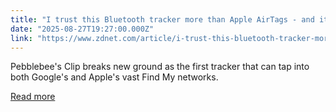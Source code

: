 ```yaml
---
title: "I trust this Bluetooth tracker more than Apple AirTags - and it works with iPhone and Android"
date: "2025-08-27T19:27:00.000Z"
link: "https://www.zdnet.com/article/i-trust-this-bluetooth-tracker-more-than-apple-airtags-and-it-works-with-iphone-and-android/"
---
```


Pebblebee's Clip breaks new ground as the first tracker that can tap into both Google's and Apple's vast Find My networks.

[Read more](https://www.zdnet.com/article/i-trust-this-bluetooth-tracker-more-than-apple-airtags-and-it-works-with-iphone-and-android/)
